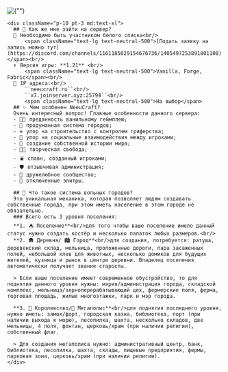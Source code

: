 
<div className="p-10 not-md:p-0 text-white">
  <div className="markdown-body bg-neutral-800 md:rounded-2xl overflow-hidden shadow-2xl">
    <div className="relative w-full h-100 not-md:h-70 object-contain">
      <Image src={"/Ad_Banner.png"} alt={""} fill className="pointer-events-none object-cover"/>
    </div>

    <div className="p-10 pt-3 md:text-xl">
      ## 🚪 Как же мне зайти на сервер?
      🎫⠀Необходимо быть участником белого списка<br/>
      ⠀⠀⠀<span className="text-lg text-neutral-500">[Подать заявку на запись можно тут](https://discord.com/channels/1161185029154676736/1405497253891801108)</span><br/>
      ⬆️⠀Версия игры: **1.21** <br/>
      ⠀⠀⠀<span className="text-lg text-neutral-500">Vanilla, Forge, Fabric</span><br/>
      🔗⠀IP адреса:<br/>
      ⠀⠀⠀``neeucraft.ru``<br/>
      ⠀⠀⠀``x7.joinserver.xyz:25794``<br/>
      ⠀⠀⠀<span className="text-lg text-neutral-500">На выбор</span>
      ## ✨ Чем особенен NeeuCraft? 
      Очень интересный вопрос! Главные особенности данного сервера: 
      - 🍋‍🟩⠀преданность ванильному геймплею;
      - 🌁⠀продуманная система городов;
      - ⚒️⠀упор на строительство с контролем гриферства;
      - 👥⠀упор на социальные взаимодействия между игроками;
      - 📔⠀создание собственной истории мира;
      - 👩‍🎨⠀творческая свобода;
      - ⛲⠀спавн, созданный игроками;
      - 🛡️⠀отзывчивая администрация;
      - 🔰⠀дружелюбное сообщество;
      - 🛬⠀отключенные элитры.

      ## 🌇 Что такое система вольных городов? 
      Это уникальная механика, которая позволяет людям создавать собственные города, при этом иметь население в этом городе не обязательно.
      ### Всего есть 3 уровня поселения:
      **1. ⛺ Поселение**<br/>для того чтобы ваше поселение имело данный статус нужно создать костёр и несколько палаток любых размеров.<br/>
      **2. 🛖 Деревня/ 🏙️ Город**<br/>для создания, потребуется: ратуша, деревенский склад, мельница, проложенные дороги, пара засаженных полей, небольшой хлев для животных, несколько домиков для будущих жителей, кузница и рынок в центре деревни. Владелец поселения автоматически получает звание старосты.

      > Если ваше поселение имеет современное обустройство, то для поднятия данного уровня нужны: мэрия/администрация города, складской комплекс, мельница/зерноперерабатывающий цех, фермерские поля, ферма, торговая площадь, жилые многоэтажки, парк и мэр города.

      **3. 🏰 Королевство/🏢 Мегаполис**<br/>для поднятия последнего уровня, нужно иметь: замок/форт, городская казна, библиотека, порт (при наличии выхода к морю), лесопилка, шахта, несколько складов, две мельницы, 4 поля, фонтан, церковь/храм (при наличии религии), собственный флаг.

      > Для создания мегаполиса нужно: административный центр, банк, библиотека, лесопилка, шахта, склады, пищевые предприятия, фермы, парковая зона, церковь/храм (при наличии религии).
    </div>
  </div>
</div>
